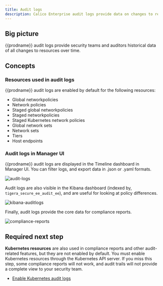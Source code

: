 ```yaml
---
title: Audit logs
description: Calico Enterprise audit logs provide data on changes to resources.
---
```


## Big picture

{{prodname}} audit logs provide security teams and auditors historical data of all changes to resources over time.

## Concepts

### Resources used in audit logs

{{prodname}} audit logs are enabled by default for the following resources:

- Global networkpolicies
- Network policies
- Staged global networkpolicies
- Staged networkpolicies
- Staged Kubernetes network policies
- Global network sets
- Network sets
- Tiers
- Host endpoints

### Audit logs in Manager UI

{{prodname}} audit logs are displayed in the Timeline dashboard in Manager UI. You can filter logs, and export data in .json or .yaml formats.

![audit-logs](/img/calico-enterprise/3.15/audit-logs.png)

Audit logs are also visible in the Kibana dashboard (indexed by, `tigera_secure_ee_audit_ee`), and are useful for looking at policy differences.

![kibana-auditlogs](/img/calico-enterprise/3.15/kibana-auditlogs.png)

Finally, audit logs provide the core data for compliance reports.

![compliance-reports](/img/calico-enterprise/3.15/configuration-compliance.png)

## Required next step

**Kubernetes resources** are also used in compliance reports and other audit-related features, but they are not enabled by default. You must enable Kubernetes resources through the Kubernetes API server. If you miss this step, some compliance reports will not work, and audit trails will not provide a complete view to your security team.

- [Enable Kubernetes audit logs](../kube-audit.mdx)
